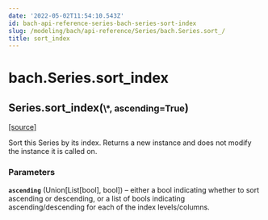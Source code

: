 ```yaml
---
date: '2022-05-02T11:54:10.543Z'
id: bach-api-reference-series-bach-series-sort-index
slug: /modeling/bach/api-reference/Series/bach.Series.sort_/
title: sort_index
---
```


# bach.Series.sort_index

<div class="method">

<h2 class="signature-method"><span class="additional-name">Series.</span><span class="name">sort_index(</span><small class="parameter-list"><span class="parameter" id="*">\*</span>, <span class="parameter" id="ascending">ascending=True</span></small>)</h2>


&#8203;<span class="view-source">[[source]](https://github.com/objectiv/objectiv-analytics/blob/main/bach/bach/series/series.py)</span>

<div class="content">

Sort this Series by its index.
Returns a new instance and does not modify the instance it is called on.


### Parameters

**`ascending`** (Union[List[bool], bool]) – either a bool indicating whether to sort ascending or descending, or a list of
bools indicating ascending/descending for each of the index levels/columns.



</div>

</div>
